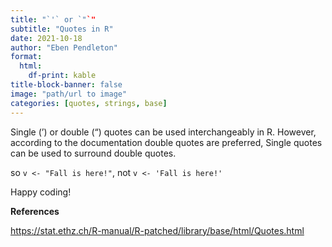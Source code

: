 ```yaml
---
title: "`'` or `"`"
subtitle: "Quotes in R"
date: 2021-10-18
author: "Eben Pendleton"
format:
  html:
    df-print: kable
title-block-banner: false
image: "path/url to image"
categories: [quotes, strings, base]
---
```


Single (') or double (") quotes can be used interchangeably in R. However, according to the documentation double quotes are preferred, Single quotes can be used to surround double quotes.

so `v <- "Fall is here!"`, not `v <- 'Fall is here!'`

Happy coding!

**References**

<https://stat.ethz.ch/R-manual/R-patched/library/base/html/Quotes.html>
